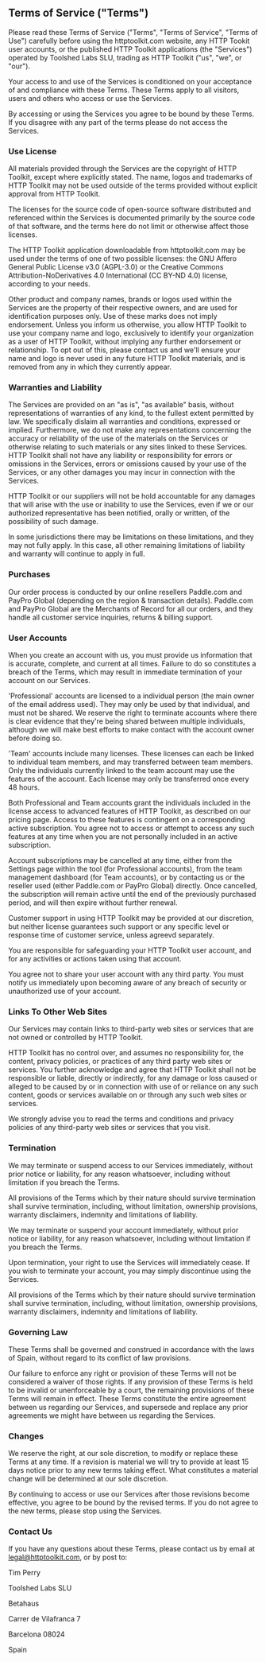 ## Terms of Service ("Terms")

Please read these Terms of Service ("Terms", "Terms of Service", "Terms of Use") carefully before using the httptoolkit.com website, any HTTP Tookit user accounts, or the published HTTP Toolkit applications (the "Services") operated by Toolshed Labs SLU, trading as HTTP Toolkit ("us", "we", or "our").

Your access to and use of the Services is conditioned on your acceptance of and compliance with these Terms. These Terms apply to all visitors, users and others who access or use the Services.

By accessing or using the Services you agree to be bound by these Terms. If you disagree with any part of the terms please do not access the Services.

### Use License

All materials provided through the Services are the copyright of HTTP Toolkit, except where explicitly stated. The name, logos and trademarks of HTTP Toolkit may not be used outside of the terms provided without explicit approval from HTTP Toolkit.

The licenses for the source code of open-source software distributed and referenced within the Services is documented primarily by the source code of that software, and the terms here do not limit or otherwise affect those licenses.

The HTTP Toolkit application downloadable from httptoolkit.com may be used under the terms of one of two possible licenses: the GNU Affero General Public License v3.0 (AGPL-3.0) or the Creative Commons Attribution-NoDerivatives 4.0 International (CC BY-ND 4.0) license, according to your needs.

Other product and company names, brands or logos used within the Services are the property of their respective owners, and are used for identification purposes only. Use of these marks does not imply endorsement. Unless you inform us otherwise, you allow HTTP Toolkit to use your company name and logo, exclusively to identify your organization as a user of HTTP Toolkit, without implying any further endorsement or relationship. To opt out of this, please contact us and we'll ensure your name and logo is never used in any future HTTP Toolkit materials, and is removed from any in which they currently appear.

### Warranties and Liability

The Services are provided on an "as is", "as available" basis, without representations of warranties of any kind, to the fullest extent permitted by law. We specifically dislaim all warranties and conditions, expressed or implied. Furthermore, we do not make any representations concerning the accuracy or reliability of the use of the materials on the Services or otherwise relating to such materials or any sites linked to these Services. HTTP Toolkit shall not have any liability or responsibility for errors or omissions in the Services, errors or omissions caused by your use of the Services, or any other damages you may incur in connection with the Services.

HTTP Toolkit or our suppliers will not be hold accountable for any damages that will arise with the use or inability to use the Services, even if we or our authorized representative has been notified, orally or written, of the possibility of such damage.

In some jurisdictions there may be limitations on these limitations, and they may not fully apply. In this case, all other remaining limitations of liability and warranty will continue to apply in full.

### Purchases

Our order process is conducted by our online resellers Paddle.com and PayPro Global (depending on the region & transaction details). Paddle.com and PayPro Global are the Merchants of Record for all our orders, and they handle all customer service inquiries, returns & billing support.

### User Accounts

When you create an account with us, you must provide us information that is accurate, complete, and current at all times. Failure to do so constitutes a breach of the Terms, which may result in immediate termination of your account on our Services.

'Professional' accounts are licensed to a individual person (the main owner of the email address used). They may only be used by that individual, and must not be shared. We reserve the right to terminate accounts where there is clear evidence that they're being shared between multiple individuals, although we will make best efforts to make contact with the account owner before doing so.

'Team' accounts include many licenses. These licenses can each be linked to individual team members, and may transferred between team members. Only the individuals currently linked to the team account may use the features of the account. Each license may only be transferred once every 48 hours.

Both Professional and Team accounts grant the individuals included in the license access to advanced features of HTTP Toolkit, as described on our pricing page. Access to these features is contingent on a corresponding active subscription. You agree not to access or attempt to access any such features at any time when you are not personally included in an active subscription.

Account subscriptions may be cancelled at any time, either from the Settings page within the tool (for Professional accounts), from the team management dashboard (for Team accounts), or by contacting us or the reseller used (either Paddle.com or PayPro Global) directly. Once cancelled, the subscription will remain active until the end of the previously purchased period, and will then expire without further renewal.

Customer support in using HTTP Toolkit may be provided at our discretion, but neither license guarantees such support or any specific level or response time of customer service, unless agreevd separately.

You are responsible for safeguarding your HTTP Toolkit user account, and for any activities or actions taken using that account.

You agree not to share your user account with any third party. You must notify us immediately upon becoming aware of any breach of security or unauthorized use of your account.

### Links To Other Web Sites

Our Services may contain links to third-party web sites or services that are not owned or controlled by HTTP Toolkit.

HTTP Toolkit has no control over, and assumes no responsibility for, the content, privacy policies, or practices of any third party web sites or services. You further acknowledge and agree that HTTP Toolkit shall not be responsible or liable, directly or indirectly, for any damage or loss caused or alleged to be caused by or in connection with use of or reliance on any such content, goods or services available on or through any such web sites or services.

We strongly advise you to read the terms and conditions and privacy policies of any third-party web sites or services that you visit.

### Termination

We may terminate or suspend access to our Services immediately, without prior notice or liability, for any reason whatsoever, including without limitation if you breach the Terms.

All provisions of the Terms which by their nature should survive termination shall survive termination, including, without limitation, ownership provisions, warranty disclaimers, indemnity and limitations of liability.

We may terminate or suspend your account immediately, without prior notice or liability, for any reason whatsoever, including without limitation if you breach the Terms.

Upon termination, your right to use the Services will immediately cease. If you wish to terminate your account, you may simply discontinue using the Services.

All provisions of the Terms which by their nature should survive termination shall survive termination, including, without limitation, ownership provisions, warranty disclaimers, indemnity and limitations of liability.

### Governing Law

These Terms shall be governed and construed in accordance with the laws of Spain, without regard to its conflict of law provisions.

Our failure to enforce any right or provision of these Terms will not be considered a waiver of those rights. If any provision of these Terms is held to be invalid or unenforceable by a court, the remaining provisions of these Terms will remain in effect. These Terms constitute the entire agreement between us regarding our Services, and supersede and replace any prior agreements we might have between us regarding the Services.

### Changes

We reserve the right, at our sole discretion, to modify or replace these Terms at any time. If a revision is material we will try to provide at least 15 days notice prior to any new terms taking effect. What constitutes a material change will be determined at our sole discretion.

By continuing to access or use our Services after those revisions become effective, you agree to be bound by the revised terms. If you do not agree to the new terms, please stop using the Services.

### Contact Us

If you have any questions about these Terms, please contact us by email at [legal@httptoolkit.com](mailto:legal@httptoolkit.com), or by post to:

Tim Perry

Toolshed Labs SLU

Betahaus

Carrer de Vilafranca 7

Barcelona 08024

Spain

